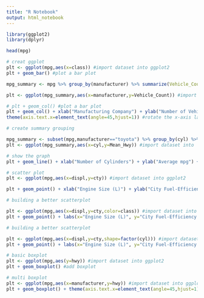 ```yaml
---
title: "R Notebook"
output: html_notebook
---
```

```r
library(ggplot2)
library(dplyr)
```

```r
head(mpg)
```

```r
# creat ggplot
plt <- ggplot(mpg,aes(x=class)) #import dataset into ggplot2
plt + geom_bar() #plot a bar plot
```
```r

mpg_summary <- mpg %>% group_by(manufacturer) %>% summarize(Vehicle_Count=n()) #create summary table

plt <- ggplot(mpg_summary,aes(x=manufacturer,y=Vehicle_Count)) #import dataset into ggplot2

# plt + geom_col() #plot a bar plot
plt + geom_col() + xlab("Manufacturing Company") + ylab("Number of Vehicles in Dataset") + #plot bar plot with labels
theme(axis.text.x=element_text(angle=45,hjust=1)) #rotate the x-axis label 45 degrees
```
```r
# create summary grouping

mpg_summary <- subset(mpg,manufacturer=="toyota") %>% group_by(cyl) %>% summarize(Mean_Hwy=mean(hwy)) #create summary table
plt <- ggplot(mpg_summary,aes(x=cyl,y=Mean_Hwy)) #import dataset into 

# show the graph
plt + geom_line() + xlab("Number of Cylinders") + ylab("Average mpg") + scale_x_discrete(limits=c(4,6,8)) + scale_y_continuous(breaks = c(15:30))
```

```r
# scatter plot
plt <- ggplot(mpg,aes(x=displ,y=cty)) #import dataset into ggplot2

plt + geom_point() + xlab("Engine Size (L)") + ylab("City Fuel-Efficiency (MPG)") #add scatter plot with labels
```

```r
# building a better scatterplot

plt <- ggplot(mpg,aes(x=displ,y=cty,color=class)) #import dataset into ggplot2
plt + geom_point() + labs(x="Engine Size (L)", y="City Fuel-Efficiency (MPG)", color="Vehicle Class") #add scatter plot with labels
```
```r
# building a better scatterplot

plt <- ggplot(mpg,aes(x=displ,y=cty,shape=factor(cyl))) #import dataset into ggplot2
plt + geom_point() + labs(x="Engine Size (L)", y="City Fuel-Efficiency (MPG)", shape="Cylinders") #add scatter plot with labels
```
```r
# basic boxplot
plt <- ggplot(mpg,aes(y=hwy)) #import dataset into ggplot2
plt + geom_boxplot() #add boxplot
```
```r
# multi boxplot
plt <- ggplot(mpg,aes(x=manufacturer,y=hwy)) #import dataset into ggplot2
plt + geom_boxplot() + theme(axis.text.x=element_text(angle=45,hjust=1)) #add boxplot and rotate x-axis labels 45 degrees
```
